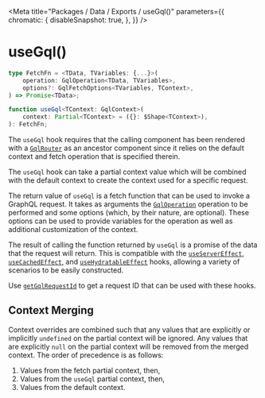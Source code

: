 
<Meta
    title="Packages / Data / Exports / useGql()"
    parameters={{
        chromatic: {
            disableSnapshot: true,
        },
    }}
/>

# useGql()

```ts
type FetchFn = <TData, TVariables: {...}>(
    operation: GqlOperation<TData, TVariables>,
    options?: GqlFetchOptions<TVariables, TContext>,
) => Promise<TData>;

function useGql<TContext: GqlContext>(
    context: Partial<TContext> = ({}: $Shape<TContext>),
): FetchFn;
```

The `useGql` hook requires that the calling component has been rendered with a <a href="./?path=/docs/packages-data-exports-gqlrouter--docs">`GqlRouter`</a> as an ancestor component since it relies on the default context and fetch operation that is specified therein.

The `useGql` hook can take a partial context value which will be combined with the default context to create the context used for a specific request.

The return value of `useGql` is a fetch function that can be used to invoke a GraphQL request. It takes as arguments the <a href="./?path=/docs/packages-data-types-gqloperation--docs">`GqlOperation`</a> operation to be performed and some options (which, by their nature, are optional). These options can be used to provide variables for the operation as well as additional customization of the context.

The result of calling the function returned by `useGql` is a promise of the data that the request will return. This is compatible with the <a href="./?path=/docs/packages-data-exports-useservereffect--docs">`useServerEffect`</a>, <a href="./?path=/docs/packages-data-exports-usecachedeffect--docs">`useCachedEffect`</a>, and <a href="./?path=/docs/packages-data-exports-usehydratableeffect--docs">`useHydratableEffect`</a> hooks, allowing a variety of scenarios to be easily constructed.

Use <a href="./?path=/docs/packages-data-exports-getgqlrequestid--docs">`getGqlRequestId`</a> to get a request ID that can be used with these hooks.

## Context Merging

Context overrides are combined such that any values that are explicitly or implicitly `undefined` on the partial context will be ignored. Any values that are explicitly `null` on the partial context will be removed from the merged context. The order of precedence is as follows:

1. Values from the fetch partial context, then,
2. Values from the `useGql` partial context, then,
3. Values from the default context.
